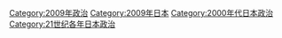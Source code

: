 [[Category:2009年政治|Category:2009年政治]]
[[Category:2009年日本|Category:2009年日本]]
[[Category:2000年代日本政治|Category:2000年代日本政治]]
[[Category:21世纪各年日本政治|Category:21世纪各年日本政治]]